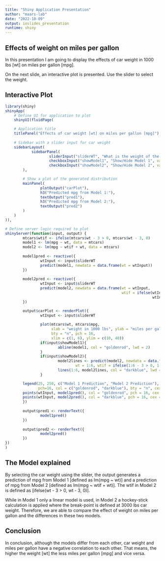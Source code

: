 ```yaml
---
title: "Shiny Application Presentation"
author: "maars-lab"
date: "2022-10-09"
output: ioslides_presentation
runtime: shiny
---
```


## Effects of weight on miles per gallon
In this presentation I am going to display the effects of car weight in 1000 lbs [wt] on miles per gallon [mpg]. 

On the next slide, an interactive plot is presented. Use the slider to select the weight.


## Interactive Plot
```r
library(shiny)
shinyApp(
    # Define UI for application to plot
    shinyUI(fluidPage(

    # Application title
    titlePanel("Effects of car weight [wt] on miles per gallon [mpg]"),
    
    # Sidebar with a slider input for car weight
    sidebarLayout(
            sidebarPanel(
                    sliderInput("sliderWT", "What is the weight of the car in 1000 lbs?", 1, 6, value = 3), 
                    checkboxInput("showModel1", "Show/Hide Model 1", value = TRUE), 
                    checkboxInput("showModel2", "Show/Hide Model 2", value = TRUE), 
        ),

        # Show a plot of the generated distribution
        mainPanel(
                plotOutput("carPlot"),
                h3("Predicted mpg from Model 1:"),
                textOutput("pred1"),
                h3("Predicted mpg from Model 2:"),
                textOutput("pred2")
        )
    )
)),

# Define server logic required to plot
shinyServer(function(input, output) {
        mtcars$wtif <- ifelse(mtcars$wt - 3 > 0, mtcars$wt - 3, 0) 
        model1 <- lm(mpg ~ wt, data = mtcars)
        model2 <- lm(mpg ~ wtif + wt, data = mtcars)
        
        model1pred <- reactive({
                wtInput <- input$sliderWT
                predict(model1, newdata = data.frame(wt = wtInput))
        })
        
        model2pred <- reactive({
                wtInput <- input$sliderWT
                predict(model2, newdata = data.frame(wt = wtInput,
                                                     wtif = ifelse(wtInput - 3 > 0,
                                                                   wtInput - 3, 0)))
        })

        output$carPlot <- renderPlot({
                wtInput <- input$sliderWT
                
                plot(mtcars$wt, mtcars$mpg, 
                     xlab = "weight in 1000 lbs", ylab = "miles per gallon", 
                     bty = "n", pch = 16,
                     xlim = c(1, 6), ylim = c(10, 40))
                if(input$showModel1){
                        abline(model1, col = "goldenrod", lwd = 2)
                }
                if(input$showModel2){
                        model2lines <- predict(model2, newdata = data.frame(
                                wt = 1:6, wtif = ifelse(1:6 - 3 > 0, 1:6 - 3, 0)))
                        lines(1:6, model2lines, col = "darkblue", lwd = 2)
                }

        legend(25, 250, c("Model 1 Prediction", "Model 2 Prediction"), 
               pch=16, col = c("goldenrod", "darkblue"), bty = "n", cex = 1.2)
        points(wtInput, model1pred(), col = "goldenrod", pch = 16, cex = 2) 
        points(wtInput, model2pred(), col = "darkblue", pch = 16, cex = 2)
        })
                       
        output$pred1 <- renderText({
                model1pred()
        })
        
        output$pred2 <- renderText({
                model2pred()
        })
})
)
```

## The Model explained
By selecting the car weight using the slider, the output generates a prediction of mpg from Model 1 [defined as lm(mpg ~ wt)] and a prediction of mpg from Model 2 [defined as lm(mpg ~ wtif + wt)]. The wtif in Model 2 is defined as [ifelse(wt - 3 > 0, wt - 3, 0)]. 

While in Model 1 only a linear model is used, in Model 2 a hockey-stick calculation is applied where the break-point is defined at 3000 lbs car weight. Therefore, we are able to compare the effect of weight on miles per gallon and the differences in these two models. 

## Conclusion
In conclusion, although the models differ from each other, car weight and miles per gallon have a negative correlation to each other. That means, the higher the weight [wt] the less miles per gallon [mpg] and vice versa.


